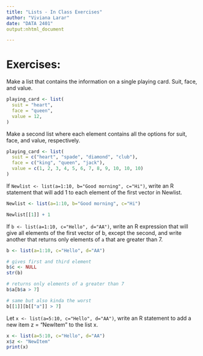 ```yaml
---
title: "Lists - In Class Exercises"
author: "Viviana Larar"
date: "DATA 2401"
output:nhtml_document

---
```


# Exercises: 

Make a list that contains the information on a single playing card. Suit, face, and value. 

```r
playing_card <- list(
  suit = "heart",
  face = "queen",
  value = 12,
)

```


Make a second list where each element contains all the options for suit, face, and value, respectively. 

```r
playing_card <- list(
  suit = c("heart", "spade", "diamond", "club"),
  face = c("king", "queen", "jack"),
  value = c(1, 2, 3, 4, 5, 6, 7, 8, 9, 10, 10, 10)
)

```


If `Newlist <- list(a=1:10, b="Good morning", c="Hi")`, write an R statement that will add 1 to each element of the first vector in Newlist.

```r
Newlist <- list(a=1:10, b="Good morning", c="Hi")

Newlist[[1]] + 1
```

If `b <- list(a=1:10, c="Hello", d="AA")`, write an R expression that will give all elements of the first vector of b, except the second, and write another that returns only elements of `a` that are greater than 7.

```r
b <- list(a=1:10, c="Hello", d="AA")

# gives first and third element
b$c <- NULL
str(b)

# returns only elements of a greater than 7
b$a[b$a > 7]

# same but also kinda the worst
b[[1]][b[["a"]] > 7]

```

Let `x <- list(a=5:10, c="Hello", d="AA")`, write an R statement to add a new item z = "NewItem" to the list x.

```r
x <- list(a=5:10, c="Hello", d="AA")
x$z <- "NewItem"
print(x)
```
